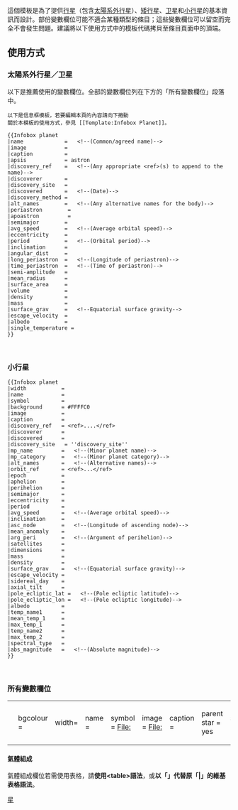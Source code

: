 <includeonly><!-- 在這裡加入模板的保護標識 --></includeonly><noinclude>{{Documentation subpage}}</noinclude>
<!-- 在以下編輯說明內容 -->

這個模板是為了提供[[行星]]（包含[[太陽系外行星]]）、[[矮行星]]、[[卫星]]和[[小行星]]的基本資訊而設計。部份變數欄位可能不適合某種類型的條目；這些變數欄位可以留空而完全不會發生問題。建議將以下使用方式中的模板代碼拷貝至條目頁面中的頂端。

== 使用方式 ==
=== 太陽系外行星／卫星 ===
以下是推薦使用的變數欄位。全部的變數欄位列在下方的「所有變數欄位」段落中。
{{Infobox planet
|name = (name)
|image = 
|caption = (caption)
|apsis = (apsis)
|discovery_ref = (discovery_ref)
|discoverer = (discoverer)
|discovery_site = (discovery_site)
|discovered = (discovered)
|discovery_method = (discovery_method)
|alt_names = (alt_names)
|periastron = (periastron)
|apoastron = (apoastron)
|semimajor = (semimajor)
|avg_speed = (avg_speed)
|eccentricity = (eccentricity)
|period = (period)
|inclination = (inclination)
|angular_dist = (angular_dist)
|long_periastron = (long_periastron)
|time_periastron = (time_periastron)
|semi-amplitude = (semi-amplitude)
|mean_radius = (mean_radius)
|surface_area = (surface_area)
|volume = (volume)
|density = (density)
|mass = (mass)
|surface_grav = (surface_grav)
|escape_velocity = (escape_velocity)
|albedo = (albedo)
|single_temperature = (single_temperature)
}}

<pre style="font-size:89%; overflow:auto;">
以下是信息框模板，若要編輯本頁的內容請向下捲動
關於本模板的使用方式，參見 [[Template:Infobox Planet]]。

{{Infobox planet
|name             =   <!--(Common/agreed name)-->
|image            = 
|caption          = 
|apsis            = astron
|discovery_ref    =   <!--(Any appropriate <ref>(s) to append to the name)-->
|discoverer       = 
|discovery_site   = 
|discovered       =   <!--(Date)-->
|discovery_method = 
|alt_names        =   <!--(Any alternative names for the body)-->
|periastron        = 
|apoastron         = 
|semimajor        = 
|avg_speed        =   <!--(Average orbital speed)-->
|eccentricity     = 
|period           =   <!--(Orbital period)-->
|inclination      = 
|angular_dist     = 
|long_periastron  =   <!--(Longitude of periastron)-->
|time_periastron  =   <!--(Time of periastron)-->
|semi-amplitude   = 
|mean_radius      = 
|surface_area     = 
|volume           = 
|density          = 
|mass             = 
|surface_grav     =   <!--Equatorial surface gravity-->
|escape_velocity  = 
|albedo           = 
|single_temperature = 
}}</pre>
<br clear="all" />

=== 小行星 ===
{{Infobox planet
|width           = 
|name            = (name)
|symbol          = (symbol)
|background      = #FFFFC0
|image           = 
|caption         = (caption)
|discovery_ref   = (discovery_ref)
|discoverer      = (discoverer)
|discovered      = (discovered)
|discovery_site  = (discovery site)
|mp_name         = (mp_name)
|mp_category     = (mp_category)
|alt_names       = (alt_names)
|orbit_ref       = (orbit_ref)
|epoch           = (epoch)
|aphelion        = (aphelion)
|perihelion      = (perihelion)
|semimajor       = (semimajor)
|eccentricity    = (eccentricity)
|period          = (period)
|avg_speed       = (avg_speed)
|inclination     = (inclination)
|mean_anomaly    = (mean_anomaly)
|asc_node        = (asc_node)
|arg_peri        = (arg_peri)
|satellites      = (satellites)
|dimensions      = (dimensions)
|mass            = (mass)
|density         = (density)
|surface_grav    = (surface_grav)
|escape_velocity = (escape_velocity)
|sidereal_day    = (sidereal_day)
|axial_tilt      = (axial_tilt)
|pole_ecliptic_lat = (pole_ecliptic_lat)
|pole_ecliptic_lon = (pole_ecliptic_lon)
|albedo          = (albedo)
|temp_name1      = (temp_name1)
|min_temp_1      = <small><small>(min_temp_1)</small></small>
|mean_temp_1     = <small><small>(mean_temp_1)</small></small>
|max_temp_1      = <small><small>(max_temp_1)</small></small>
|temp_name2      = (temp_name2)
|min_temp_2      = <small><small>(min_temp_2)</small></small>
|mean_temp_2     = <small><small>(mean_temp_2)</small></small>
|max_temp_2      = <small><small>(max_temp_2)</small></small>
|spectral_type   = (spectral_type)
|abs_magnitude   = (abs_magnitude)
}}
<pre style="font-size:95%; overflow:auto;">
{{Infobox planet
|width           = 
|name            = 
|symbol          = 
|background      = #FFFFC0
|image           = 
|caption         = 
|discovery_ref   = <ref>....</ref>
|discoverer      = 
|discovered      = 
|discovery_site   = ''discovery_site''
|mp_name         =   <!--(Minor planet name)-->
|mp_category     =   <!--(Minor planet category)-->
|alt_names       =   <!--(Alternative names)-->
|orbit_ref       = <ref>...</ref>
|epoch           = 
|aphelion        = 
|perihelion      = 
|semimajor       = 
|eccentricity    = 
|period          = 
|avg_speed       =   <!--(Average orbital speed)-->
|inclination     = 
|asc_node        =   <!--(Longitude of ascending node)-->
|mean_anomaly    = 
|arg_peri        =   <!--(Argument of perihelion)-->
|satellites      = 
|dimensions      = 
|mass            = 
|density         = 
|surface_grav    =   <!--(Equatorial surface gravity)-->
|escape_velocity = 
|sidereal_day    = 
|axial_tilt      = 
|pole_ecliptic_lat =   <!--(Pole ecliptic latitude)-->
|pole_ecliptic_lon =   <!--(Pole ecliptic longitude)-->
|albedo          = 
|temp_name1      = 
|mean_temp_1     = 
|max_temp_1      = 
|temp_name2      = 
|max_temp_2      = 
|spectral_type   = 
|abs_magnitude   =   <!--(Absolute magnitude)-->
}}
</pre>
<br clear="all" />

=== 所有變數欄位 ===
{{Infobox Planet
| bgcolour = yellow
| width=
| parent star = yes
| star = (star)
| planet = (planet)
| constell = (constell)
| RA = (RA)
| DEC = (DEC)
| class = (class)
| discovery_ref = (discovery ref)
| orbit_ref = (orbit ref)
| name = (name)
| symbol = (symbol)
| image = 
| caption = (caption)
| discoverer = (discoverer)
| discovered = (discovered)
| discovery_method = (discovery method)
| mp_name = (MPC designation)
| alt_names = (alternative names)
| mp_category = (minor planet category)
| epoch = (epoch)
| aphelion = (aphelion)
| perihelion = (perihelion)
| perigee = (perigee)
| apogee = (apogee)
| periapsis = (periapsis)
| apoapsis = (apoapsis)
| semimajor = (semimajor axis)
| semiminor = (semiminor axis)
| mean_orbit_radius = (mean radius)
| orbital_circ = (orbital circumference)
| eccentricity = (eccentricity)
| period = (period)
| sidereal_period = (sidereal period)
| synodic_period = (synodic period)
| sidereal_month = (sidereal month)
| synodic_month = (synodic month)
| anomalistic_month = (anomalistic month)
| draconic_month = (draconic month)
| tropical_month = (tropical month)
| avg_speed = (average speed)
| max_speed = (max speed)
| min_speed = (min speed)
| mean_anomaly = (mean anomaly)
| inclination = (inclination)
| asc_node = (ascending node)
| long_periastron = (long periastron)
| time_periastron = (time periastron)
| arg_perihelion = (arg perihelion)
| arg_perigee = (arg perigee)
| satellite_of = (satellite of)
| satellites = (satellites)
| minorplanet = 
| dimensions = (dimensions)
| aspect_ratio = (aspect ratio)
| oblateness = (oblateness)
| ellipticity = (ellipticity)
| equatorial_radius = (equatorial radius)
| polar_radius = (polar radius)
| mean_radius = (mean radius)
| equatorial_circ = (equatorial circumference)
| meridional_circ = (meridional circumference)
| mean_circ = (mean circumference)
| surface_area = (surface area)
| land_area = (land area)
| water_area = (water area)
| volume = (volume)
| mass = (mass)
| density = (density)
| surface_grav = (surface gravity)
| escape_velocity = (escape velocity)
| sidereal_day = (sidereal day)
| rot_velocity = (rotational velocity)
| axial_tilt = (axial tilt)
| obliquity = (obliquity)
| right_asc_north_pole = (right asc. north pole)
| declination = (declination)
| pole_ecliptic_lat = (pole latitude)
| pole_ecliptic_lon = (pole longitude)
| albedo = (albedo)
| single_temperature = (single temperature)
| temp_name1 = Temp 1
| min_temp_1 = (min)
| mean_temp_1 = (mean)
| max_temp_1 = (max)
| temp_name2 = Temp 2
| min_temp_2 = (min)
| mean_temp_2 = (mean)
| max_temp_2 = (max)
| spectral_type = (Spectral type)
| magnitude = (magnitude)
| angular_size = (angular size)
| adjectives = (adjectives)
| surface_pressure = (surface pressure)
| atmosphere_density = (atmosphere density)
| atmosphere_composition = (atmosphere composition)
}}
{| style="background: transparent;"
|<pre><!--
以下是信息框模板，若要編輯本頁的內容請向下捲動
關於本模板的使用方式，參見 [[Template:Infobox Planet]]。
-->
{{Infobox Planet
| bgcolour = 
| width=
| name = 
| symbol = [[File:]]
| image = [[File:]]
| caption = 
| parent star = yes
| star = 
| planet = 
| constell = 
| RA = 
| DEC = 
| class = 
| discovery_ref = 
| discoverer = 
| discovered = 
| discovery_method = 
| mp_name = 
| alt_names = 
| mp_category = 
| orbit_ref = 
| epoch = 
| aphelion = 
| perihelion = 
| perigee = 
| apogee = 
| periapsis = 
| apoapsis = 
| semimajor = 
| semiminor = 
| mean_orbit_radius = 
| orbital_circ = 
| eccentricity = 
| period = 
| sidereal_period = 
| synodic_period = 
| sidereal_month = 
| synodic_month = 
| anomalistic_month = 
| draconic_month = 
| tropical_month = 
| avg_speed = 
| max_speed = 
| min_speed = 
| mean_anomaly = 
| inclination = 
| asc_node = 
| long_periastron = 
| time_periastron = 
| arg_perihelion = 
| arg_perigee = 
| satellite_of = 
| satellites = 
| physical_characteristics = yes
| minorplanet = 
| dimensions = 
| aspect_ratio =
| oblateness =  
| ellipticity = 
| equatorial_radius = 
| polar_radius = 
| mean_radius = 
| equatorial_circ = 
| meridional_circ = 
| mean_circ = 
| surface_area = 
| land_area = 
| water_area = 
| volume = 
| mass = 
| density = 
| surface_grav = 
| escape_velocity = 
| sidereal_day = 
| rot_velocity = 
| axial_tilt = 
| obliquity = 
| right_asc_north_pole = 
| declination = 
| pole_ecliptic_lat = 
| pole_ecliptic_lon = 
| albedo = 
| single_temperature = 
| temp_name1 = 
| min_temp_1 = 
| mean_temp_1 = 
| max_temp_1 = 
| temp_name2 = 
| min_temp_2 = 
| mean_temp_2 = 
| max_temp_2 = 
| spectral_type = 
| magnitude = 
| abs_magnitude = 
| angular_size = 
| adjectives = 
| surface_pressure = 
| atmosphere_density = 
| atmosphere_composition = 
}}</pre>
|}
==== 氣體組成 ====
氣體組成欄位若需使用表格，請'''使用<nowiki><table></nowiki>語法'''，或'''以「{{tl|!}}」代替原「|」的維基表格語法'''。

<includeonly>
{{esoteric}}

<!-- 在以下加入頁面分類 -->
[[Category:天文信息框模板|星]]
</includeonly>